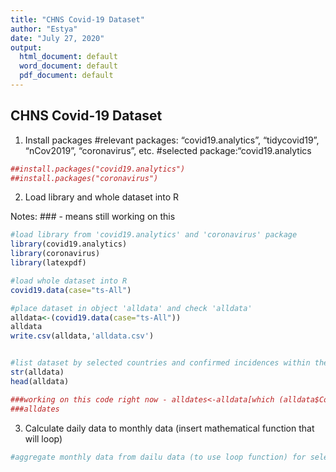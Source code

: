 ```yaml
---
title: "CHNS Covid-19 Dataset"
author: "Estya"
date: "July 27, 2020"
output:
  html_document: default
  word_document: default
  pdf_document: default
---
```

## CHNS Covid-19 Dataset

1) Install packages
#relevant packages: "covid19.analytics", "tidycovid19", "nCov2019", "coronavirus", etc.
#selected package:"covid19.analytics
```r
##install.packages("covid19.analytics")
##install.packages("coronavirus")
```
2) Load library and whole dataset into R

Notes: ### - means still working on this
```r
#load library from 'covid19.analytics' and 'coronavirus' package
library(covid19.analytics)
library(coronavirus)
library(latexpdf)

#load whole dataset into R
covid19.data(case="ts-All")

#place dataset in object 'alldata' and check 'alldata' 
alldata<-(covid19.data(case="ts-All"))
alldata
write.csv(alldata,'alldata.csv')


#list dataset by selected countries and confirmed incidences within these selected countries
str(alldata)
head(alldata)

###working on this code right now - alldates<-alldata[which (alldata$Country.Region=='Brunei','Cambodia','China','Indonesia', 'Japan','Korea,South','Malaysia','Singapore','Taiwan','Vietnam','Laos','Burma','India', 'Philippines','Thailand'), c(2,6:194)]
###alldates
```
3) Calculate daily data to monthly data (insert mathematical function that will loop)
```r
#aggregate monthly data from dailu data (to use loop function) for selected countries

```
